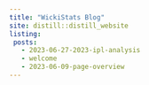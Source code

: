 ```yaml
---
title: "WickiStats Blog"
site: distill::distill_website
listing: 
 posts:
   - 2023-06-27-2023-ipl-analysis
   - welcome
   - 2023-06-09-page-overview
---
```

